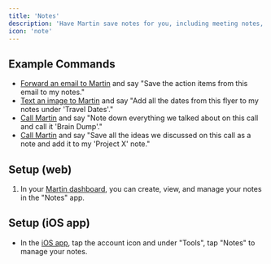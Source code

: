 ```yaml
---
title: 'Notes'
description: 'Have Martin save notes for you, including meeting notes, ideas, and more.'
icon: 'note'
---
```



## Example Commands

- [Forward an email to Martin](https://trymartin.com/interfaces/email) and say "Save the action items from this email to my notes."
- [Text an image to Martin](https://trymartin.com/interfaces/sms) and say "Add all the dates from this flyer to my notes under 'Travel Dates'."
- [Call Martin](https://trymartin.com/interfaces/phone) and say "Note down everything we talked about on this call and call it 'Brain Dump'."
- [Call Martin](https://trymartin.com/interfaces/phone) and say "Save all the ideas we discussed on this call as a note and add it to my 'Project X' note."

## Setup (web)

1. In your [Martin dashboard](https://app.trymartin.com), you can create, view, and manage your notes in the "Notes" app.

## Setup (iOS app)

- In the [iOS app](https://trymartin.com/#section-1), tap the account icon and under "Tools", tap "Notes" to manage your notes.